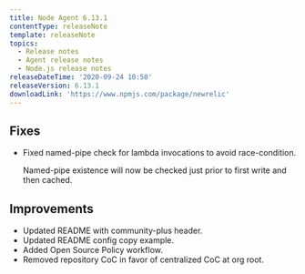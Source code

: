 ```yaml
---
title: Node Agent 6.13.1
contentType: releaseNote
template: releaseNote
topics:
  - Release notes
  - Agent release notes
  - Node.js release notes
releaseDateTime: '2020-09-24 10:50'
releaseVersion: 6.13.1
downloadLink: 'https://www.npmjs.com/package/newrelic'
---
```


## Fixes

* Fixed named-pipe check for lambda invocations to avoid race-condition.

  Named-pipe existence will now be checked just prior to first write and then cached.

## Improvements

* Updated README with community-plus header.
* Updated README config copy example.
* Added Open Source Policy workflow.
* Removed repository CoC in favor of centralized CoC at org root.
